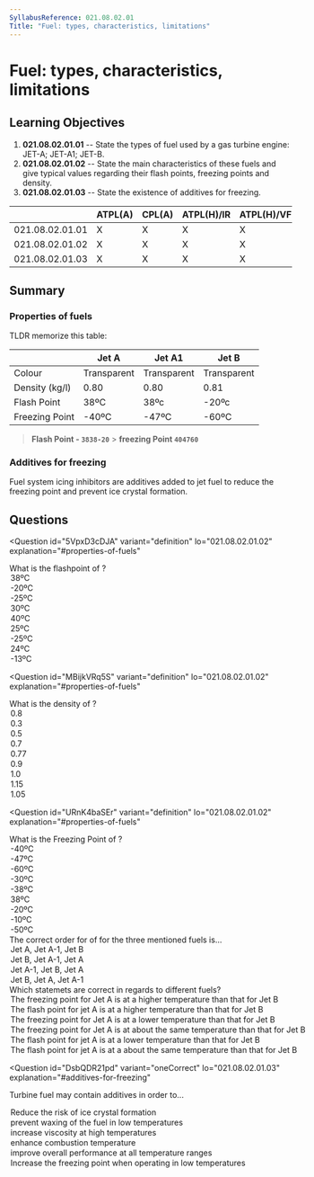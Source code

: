 ```yaml
---
SyllabusReference: 021.08.02.01
Title: "Fuel: types, characteristics, limitations"
---
```


# Fuel: types, characteristics, limitations

## Learning Objectives

1. **021.08.02.01.01** -- State the types of fuel used by a gas turbine engine:
   JET-A; JET-A1; JET-B.
2. **021.08.02.01.02** -- State the main characteristics of these fuels and give
   typical values regarding their flash points, freezing points and density.
3. **021.08.02.01.03** -- State the existence of additives for freezing.

|                 | ATPL(A) | CPL(A) | ATPL(H)/IR | ATPL(H)/VFR | CPL(H) | IR  | CBIR(A) |
| --------------- | ------- | ------ | ---------- | ----------- | ------ | --- | ------- |
| 021.08.02.01.01 | X       | X      | X          | X           | X      |     |         |
| 021.08.02.01.02 | X       | X      | X          | X           | X      |     |         |
| 021.08.02.01.03 | X       | X      | X          | X           | X      |     |         |

## Summary

### Properties of fuels

TLDR memorize this table:

|                | Jet A       | Jet A1      | Jet B       |
| -------------- | ----------- | ----------- | ----------- |
| Colour         | Transparent | Transparent | Transparent |
| Density (kg/l) | 0.80        | 0.80        | 0.81        |
| Flash Point    | 38ºC        | 38ºc        | -20ºc       |
| Freezing Point | -40ºC       | -47ºC       | -60ºC       |

> **Flash Point - `3838-20`** > **freezing Point `404760`**

### Additives for freezing

Fuel system icing inhibitors are additives added to jet fuel to reduce the
freezing point and prevent ice crystal formation.

## Questions

<Question
  id="5VpxD3cDJA"
  variant="definition"
  lo="021.08.02.01.02"
  explanation="#properties-of-fuels"
>
  <Text>
    What is the flashpoint of <Subject />?
  </Text>
  <Option id="5VpxD3cDJA-1" subject={["jet A", "jet A1"]}>
    38ºC
  </Option>
  <Option id="5VpxD3cDJA-2" subject="jet B">
    -20ºC
  </Option>
  <Option id="5VpxD3cDJA-3">-25ºC</Option>
  <Option id="5VpxD3cDJA-4">30ºC</Option>
  <Option id="5VpxD3cDJA-5">40ºC</Option>
  <Option id="5VpxD3cDJA-6">25ºC</Option>
  <Option id="5VpxD3cDJA-7">-25ºC</Option>
  <Option id="5VpxD3cDJA-8">24ºC</Option>
  <Option id="5VpxD3cDJA-9">-13ºC</Option>
</Question>

<Question
  id="MBijkVRq5S"
  variant="definition"
  lo="021.08.02.01.02"
  explanation="#properties-of-fuels"
>
  <Text>
    What is the density of <Subject />?
  </Text>
  <Option id="MBijkVRq5S-1" subject={["jet A", "jet A1", "jet B"]}>
    0.8
  </Option>
  <Option id="MBijkVRq5S-2">0.3</Option>
  <Option id="MBijkVRq5S-3">0.5</Option>
  <Option id="MBijkVRq5S-4">0.7</Option>
  <Option id="MBijkVRq5S-5">0.77</Option>
  <Option id="MBijkVRq5S-6">0.9</Option>
  <Option id="MBijkVRq5S-7">1.0</Option>
  <Option id="MBijkVRq5S-8">1.15</Option>
  <Option id="MBijkVRq5S-9">1.05</Option>
</Question>

<Question
  id="URnK4baSEr"
  variant="definition"
  lo="021.08.02.01.02"
  explanation="#properties-of-fuels"
>
  <Text>
    What is the Freezing Point of <Subject />?
  </Text>
  <Option id="URnK4baSEr-1" subject="jet A">
    -40ºC
  </Option>
  <Option id="URnK4baSEr-2" subject="jet A1">
    -47ºC
  </Option>
  <Option id="URnK4baSEr-3" subject="jet B">
    -60ºC
  </Option>
  <Option id="URnK4baSEr-4">-30ºC</Option>
  <Option id="URnK4baSEr-5">-38ºC</Option>
  <Option id="URnK4baSEr-6">38ºC</Option>
  <Option id="URnK4baSEr-7">-20ºC</Option>
  <Option id="URnK4baSEr-8">-10ºC</Option>
  <Option id="URnK4baSEr-9">-50ºC</Option>
</Question>

<Question id="CwY1OtBy6z" variant="definition" lo="021.08.02.01.02">
  <Text>
    The correct order for of <Subject /> for the three mentioned fuels is...
  </Text>
  <Option
    id="CwY1OtBy6z-1"
    subject={["decreasing freezing points", "decreasing Flash points"]}
  >
    Jet A, Jet A-1, Jet B
  </Option>
  <Option
    id="CwY1OtBy6z-2"
    subject={["increasing freezing points", "increasing Flash points"]}
  >
    Jet B, Jet A-1, Jet A
  </Option>
  <Option id="CwY1OtBy6z-3">Jet A-1, Jet B, Jet A</Option>
  <Option id="CwY1OtBy6z-4">Jet B, Jet A, Jet A-1</Option>
</Question>

<Question id="4qsxl4dnOF" variant="oneTwo" lo="021.08.02.01.02">
  <Text>Which statemets are correct in regards to different fuels?</Text>
  <Option id="4qsxl4dnOF-1" correct>
    The freezing point for Jet A is at a higher temperature than that for Jet B
  </Option>
  <Option id="4qsxl4dnOF-2" correct>
    The flash point for jet A is at a higher temperature than that for Jet B
  </Option>
  <Option id="4qsxl4dnOF-3">
    The freezing point for Jet A is at a lower temperature than that for Jet B
  </Option>
  <Option id="4qsxl4dnOF-4">
    The freezing point for Jet A is at about the same temperature than that for
    Jet B
  </Option>
  <Option id="4qsxl4dnOF-5">
    The flash point for jet A is at a lower temperature than that for Jet B
  </Option>
  <Option id="4qsxl4dnOF-6">
    The flash point for jet A is at a about the same temperature than that for
    Jet B
  </Option>
</Question>

<Question
  id="DsbQDR21pd"
  variant="oneCorrect"
  lo="021.08.02.01.03"
  explanation="#additives-for-freezing"
>
  <Text>Turbine fuel may contain additives in order to...</Text>
  <Option id="DsbQDR21pd-1" correct>
    Reduce the risk of ice crystal formation
  </Option>
  <Option
    id="DsbQDR21pd-12"
    correct
    why="waxing of jet fuel describe the transition of jet fuel into a partially crystaline state in low temperatures"
  >
    prevent waxing of the fuel in low temperatures
  </Option>
  <Option id="DsbQDR21pd-2">increase viscosity at high temperatures</Option>
  <Option id="DsbQDR21pd-3">enhance combustion temperature</Option>
  <Option id="DsbQDR21pd-4">
    improve overall performance at all temperature ranges
  </Option>
  <Option
    id="DsbQDR21pd-5"
    why="not increasing but decreasing the freezing point would be correct."
  >
    Increase the freezing point when operating in low temperatures
  </Option>
</Question>
